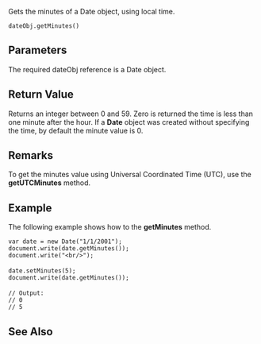 Gets the minutes of a Date object, using local time.

 dateObj.getMinutes() 
==Parameters==
The required dateObj reference is a Date object.


==Return Value==
Returns an integer between 0 and 59. Zero is returned the time is less than one minute after the hour. If a '''Date''' object was created without specifying the time, by default the minute value is 0.


==Remarks==
To get the minutes value using Universal Coordinated Time (UTC), use the '''getUTCMinutes''' method.


==Example==
The following example shows how to the '''getMinutes''' method.

 var date = new Date("1/1/2001");
 document.write(date.getMinutes());
 document.write("&lt;br/&gt;");
 
 date.setMinutes(5);
 document.write(date.getMinutes());
 
 // Output:
 // 0
 // 5

==See Also==

              

              

              
